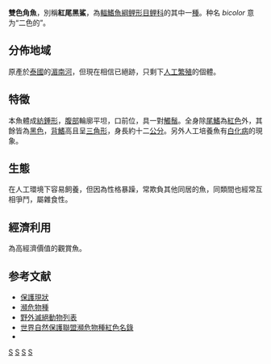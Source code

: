 {{Speciesbox
| taxon = Epalzeorhynchos bicolor
| image = Red-tailed black shark.jpg
| image_caption = 雙色角魚
| status = CR
| status_system = iucn3.1
| status_ref = <ref name="IUCN">{{IUCN |assessors=Vidthayanon, C.|year=2013 |id=7807 |taxon=Epalzeorhynchos bicolor |version=2014.1}}</ref>
| binomial_authority = [[Smith|Smith]], 1931
| synonyms = *''Labeo bicolor''<br /><small>Smith, 1931</small> ''
}}
'''雙色角魚'''，別稱'''紅尾黑鯊'''，為[[輻鰭魚綱|輻鰭魚綱]][[鲤形目|鲤形目]][[鲤科|鲤科]]的其中一[[種|種]]。种名 ''bicolor'' 意为“二色的”。

== 分佈地域 ==
原產於[[泰國|泰國]]的[[湄南河|湄南河]]，但現在相信已絕跡，只剩下[[人工繁殖|人工繁殖]]的個體。

== 特徵 ==
本魚體成[[紡錘形|紡錘形]]，[[腹部|腹部]]輪廓平坦，口前位，具一對[[觸鬚|觸鬚]]。全身除[[尾鰭|尾鰭]]為[[紅色|紅色]]外，其餘皆為[[黑色|黑色]]，[[背鰭|背鰭]]高且呈[[三角形|三角形]]，身長約十二[[公分|公分]]。另外人工培養魚有[[白化病|白化病]]的現象。

==生態==
在人工環境下容易飼養，但因為性格暴躁，常欺負其他同居的魚，同類間也經常互相爭鬥，屬雜食性。

==經濟利用==
為高經濟價值的觀賞魚。

== 参考文献 ==
*[[保護現狀|保護現狀]]
*[[瀕危物種|瀕危物種]]
*[[野外滅絕動物列表|野外滅絕動物列表]]
*[[世界自然保護聯盟瀕危物種紅色名錄|世界自然保護聯盟瀕危物種紅色名錄]]
*{{FishBase_species|genus=Epalzeorhynchos|species=bicolor|year=2011|month=12}}
{{Taxonbar}}
[[Category:觀賞魚|S]]
[[Category:泰國魚類|S]]
[[Category:角魚屬|S]]
[[Category:1931年描述的魚類|S]]